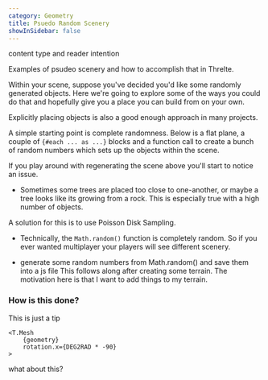 ```yaml
---
category: Geometry
title: Psuedo Random Scenery
showInSidebar: false
---
```


content type and reader intention

Examples of psudeo scenery and how to accomplish that in Threlte.

Within your scene, suppose you've decided you'd like some randomly generated objects. Here we're going to explore some of the ways you could do that and hopefully give you a place you can build from on your own.

<Tip type="note">Explicitly placing objects is also a good enough approach in many projects.</Tip>

A simple starting point is complete randomness. Below is a flat plane, a couple of `{#each ... as ...}` blocks and a function call to create a bunch of random numbers which sets up the objects within the scene.

<Example path="geometry/psuedo-random-scenery/starting-with-random" />

If you play around with regenerating the scene above you'll start to notice an issue.

- Sometimes some trees are placed too close to one-another, or maybe a tree looks like its growing from a rock. This is especially true with a high number of objects.

A solution for this is to use Poisson Disk Sampling.

- Technically, the `Math.random()` function is completely random. So if you ever wanted multiplayer your players will see different scenery.

- generate some random numbers from Math.random() and save them into a js file
  This follows along after creating some terrain. The motivation here is that I want to add things to my terrain.

<Example path="geometry/psuedo-random-scenery/regenerating-the-random" />

### How is this done?

<Tip type="info">This is just a tip</Tip>

```svelte
<T.Mesh
	{geometry}
	rotation.x={DEG2RAD * -90}
>
```

what about this?
